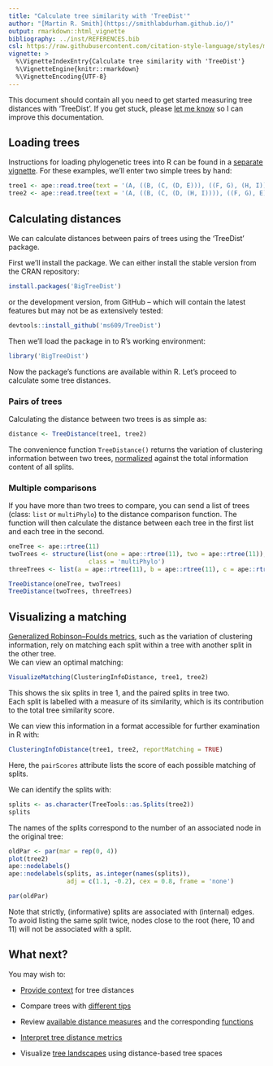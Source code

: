 ```yaml
---
title: "Calculate tree similarity with 'TreeDist'"
author: "[Martin R. Smith](https://smithlabdurham.github.io/)"
output: rmarkdown::html_vignette
bibliography: ../inst/REFERENCES.bib
csl: https://raw.githubusercontent.com/citation-style-language/styles/master/apa-old-doi-prefix.csl
vignette: >
  %\VignetteIndexEntry{Calculate tree similarity with 'TreeDist'}
  %\VignetteEngine{knitr::rmarkdown}
  %\VignetteEncoding{UTF-8}
---
```


This document should contain all you need to get started measuring tree 
distances with 'TreeDist'.  If you get stuck, please 
[let me know](https://github.com/ms609/TreeDist/issues/new?title=Suggestion:+)
so I can improve this documentation.

## Loading trees

Instructions for loading phylogenetic trees into R can be found in a [separate vignette](https://ms609.github.io/TreeTools/articles/load-trees.html).
For these examples, we'll enter two simple trees by hand:

```r
tree1 <- ape::read.tree(text = '(A, ((B, (C, (D, E))), ((F, G), (H, I))));')
tree2 <- ape::read.tree(text = '(A, ((B, (C, (D, (H, I)))), ((F, G), E)));')
```

## Calculating distances

We can calculate distances between pairs of trees using the 'TreeDist' package.

First we'll install the package.
We can either install the stable version from the CRAN repository:

```r
install.packages('BigTreeDist')
```

or the development version, from GitHub -- which will contain the latest
features but may not be as extensively tested:

```r 
devtools::install_github('ms609/TreeDist')
```

Then we'll load the package in to R's working environment:

```r
library('BigTreeDist')
```

Now the package's functions are available within R.
Let's proceed to calculate some tree distances.

### Pairs of trees

Calculating the distance between two trees is as simple as:

```r
distance <- TreeDistance(tree1, tree2)
```

The convenience function `TreeDistance()` returns the variation of clustering
information between two trees, [normalized](using-distances.html#normalizing)
against the total information content of all splits.  

### Multiple comparisons

If you have more than two trees to compare, you can send a list of trees 
(class: `list` or `multiPhylo`) to the distance comparison function.
The function will then calculate the distance between each tree in the first
list and each tree in the second.

```r
oneTree <- ape::rtree(11)
twoTrees <- structure(list(one = ape::rtree(11), two = ape::rtree(11)),
                      class = 'multiPhylo')
threeTrees <- list(a = ape::rtree(11), b = ape::rtree(11), c = ape::rtree(11))

TreeDistance(oneTree, twoTrees)
TreeDistance(twoTrees, threeTrees)
```

## Visualizing a matching

[Generalized Robinson–Foulds metrics](Generalized-RF.html),
such as the variation of clustering information,
rely on matching each split within a tree with another split in the other tree.  
We can view an optimal matching:

```r
VisualizeMatching(ClusteringInfoDistance, tree1, tree2)
```

This shows the six splits in tree 1, and the paired splits in tree two.  
Each split is labelled with a measure of its similarity, which is its 
contribution to the total tree similarity score.

We can view this information in a format accessible for further examination in R with:

```r
ClusteringInfoDistance(tree1, tree2, reportMatching = TRUE)
```

Here, the `pairScores` attribute lists the score of each possible matching of 
splits.

We can identify the splits with:

```r
splits <- as.character(TreeTools::as.Splits(tree2))
splits
```

The names of the splits correspond to the number of an associated node in the
original tree:

```r
oldPar <- par(mar = rep(0, 4))
plot(tree2)
ape::nodelabels()
ape::nodelabels(splits, as.integer(names(splits)), 
                adj = c(1.1, -0.2), cex = 0.8, frame = 'none')
```
```r
par(oldPar)
```

Note that strictly, (informative) splits are associated with (internal) edges.
To avoid listing the same split twice, nodes close to the root (here, 10 and 11)
will not be associated with a split.

## What next?

You may wish to:

- [Provide context](using-distances.html) for tree distances

- Compare trees with [different tips](different-leaves.html)

- Review [available distance measures](https://ms609.github.io/TreeDist/index.html)
  and the corresponding [functions](https://ms609.github.io/TreeDist/reference/index.html#section-tree-distance-measures)

- [Interpret tree distance metrics](https://ms609.github.io/TreeDistData/articles/09-expected-similarity.html)

- Visualize [tree landscapes](treespace.html) using distance-based tree spaces
